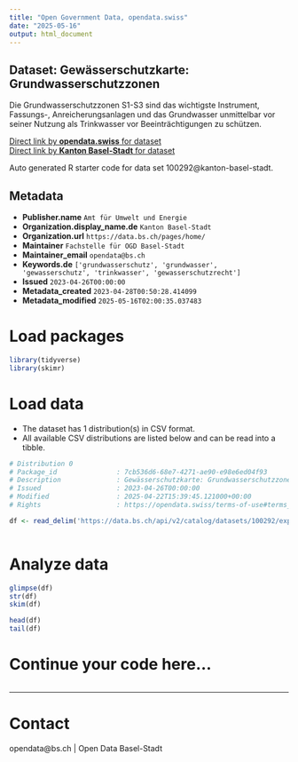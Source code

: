 ```yaml
---
title: "Open Government Data, opendata.swiss"
date: "2025-05-16"
output: html_document
---
```


## Dataset: Gewässerschutzkarte: Grundwasserschutzzonen

Die Grundwasserschutzzonen S1-S3 sind das wichtigste Instrument, Fassungs-, Anreicherungsanlagen und das Grundwasser unmittelbar vor seiner Nutzung als Trinkwasser vor Beeinträchtigungen zu schützen.

[Direct link by **opendata.swiss** for dataset](https://opendata.swiss/de/dataset/gewasserschutzkarte-grundwasserschutzzonen)<br>
[Direct link by **Kanton Basel-Stadt** for dataset](https://data.bs.ch/explore/dataset/100292/)

Auto generated R starter code for data set 100292@kanton-basel-stadt.

## Metadata

- **Publisher.name** `Amt für Umwelt und Energie`
- **Organization.display_name.de** `Kanton Basel-Stadt`
- **Organization.url** `https://data.bs.ch/pages/home/`
- **Maintainer** `Fachstelle für OGD Basel-Stadt`
- **Maintainer_email** `opendata@bs.ch`
- **Keywords.de** `['grundwasserschutz', 'grundwasser', 'gewasserschutz', 'trinkwasser', 'gewasserschutzrecht']`
- **Issued** `2023-04-26T00:00:00`
- **Metadata_created** `2023-04-28T00:50:28.414099`
- **Metadata_modified** `2025-05-16T02:00:35.037483`


# Load packages

```r

library(tidyverse)
library(skimr)

```

# Load data

-   The dataset has 1 distribution(s) in CSV format.
-   All available CSV distributions are listed below and can be read into a tibble.

```r

# Distribution 0
# Package_id               : 7cb536d6-68e7-4271-ae90-e98e6ed04f93
# Description              : Gewässerschutzkarte: Grundwasserschutzzonen (csv)
# Issued                   : 2023-04-26T00:00:00
# Modified                 : 2025-04-22T15:39:45.121000+00:00
# Rights                   : https://opendata.swiss/terms-of-use#terms_by

df <- read_delim('https://data.bs.ch/api/v2/catalog/datasets/100292/exports/csv?use_labels=true')



```

# Analyze data

```r

glimpse(df)
str(df)
skim(df)

head(df)
tail(df)

```

# Continue your code here...

```r

```

------------------------------------------------------------------------

# Contact

opendata@bs.ch | Open Data Basel-Stadt
